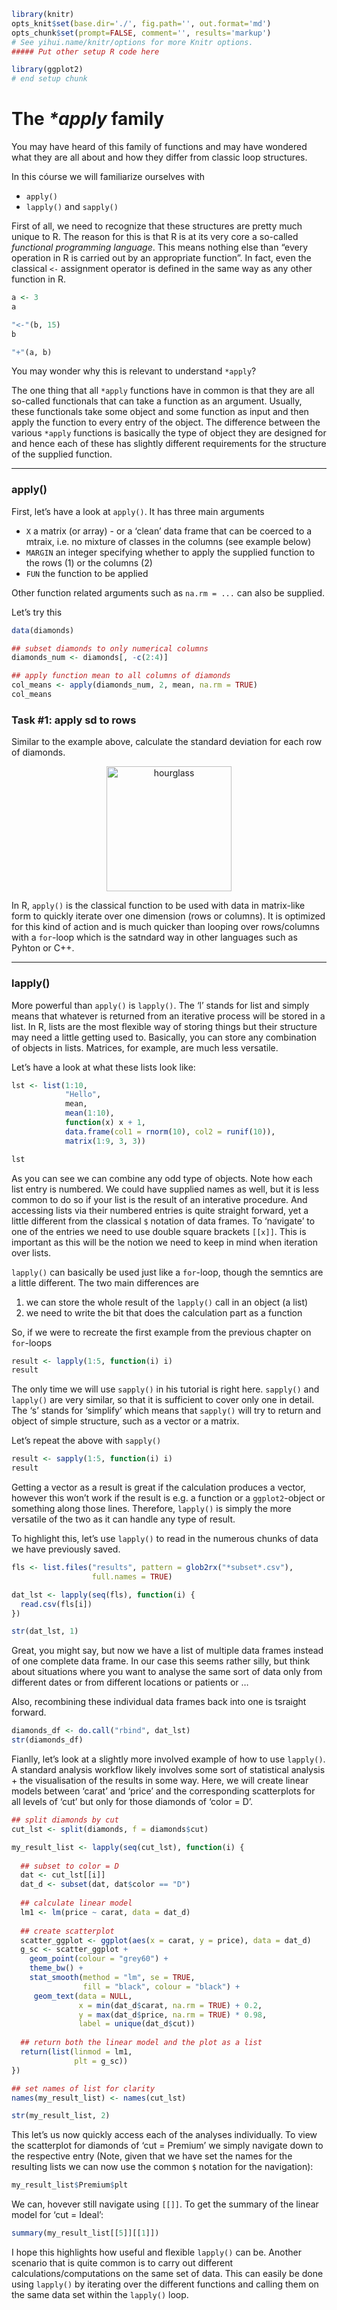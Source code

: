 ```r
library(knitr)
opts_knit$set(base.dir='./', fig.path='', out.format='md')
opts_chunk$set(prompt=FALSE, comment='', results='markup')
# See yihui.name/knitr/options for more Knitr options.
##### Put other setup R code here

library(ggplot2)
# end setup chunk
```
# The *\*apply* family

You may have heard of this family of functions and may have wondered what they are all about and how they differ from classic loop structures. 

In this cóurse we will familiarize ourselves with 

* `apply()`
* `lapply()` and `sapply()`

First of all, we need to recognize that these structures are pretty much unique to R. The reason for this is that R is at its very core a so-called _functional programming language_. This means nothing else than "every operation in R is carried out by an appropriate function". In fact, even the classical `<-` assignment operator is defined in the same way as any other function in R.

```r
a <- 3
a

"<-"(b, 15)
b

"+"(a, b)
```

You may wonder why this is relevant to understand `*apply`? 

The one thing that all `*apply` functions have in common is that they are all so-called functionals that can take a function as an argument. Usually, these functionals take some object and some function as input and then apply the function to every entry of the object. The difference between the various `*apply` functions is basically the type of object they are designed for and hence each of these has slightly different requirements for the structure of the supplied function.

-------

### apply()

First, let's have a look at `apply()`. It has three main arguments

* `X` a matrix (or array) - or a 'clean' data frame that can be coerced to a mtraix, i.e. no mixture of classes in the columns (see example below)
* `MARGIN` an integer specifying whether to apply the supplied function to the rows (1) or the columns (2)
* `FUN` the function to be applied

Other function related arguments such as `na.rm = ...` can also be supplied.

Let's try this

```r
data(diamonds)

## subset diamonds to only numerical columns
diamonds_num <- diamonds[, -c(2:4)]

## apply function mean to all columns of diamonds
col_means <- apply(diamonds_num, 2, mean, na.rm = TRUE)
col_means
```


### Task #1: apply sd to rows
Similar to the example above, calculate the standard deviation for each row of diamonds.

<center>
  <img src="https://pixabay.com/static/uploads/photo/2012/04/14/14/04/hourglass-34048_640.png" alt="hourglass" style="width: 200px;"/>
</center>


In R, `apply()` is the classical function to be used with data in matrix-like form to quickly iterate over one dimension (rows or columns). It is optimized for this kind of action and is much quicker than looping over rows/columns with a `for`-loop which is the satndard way in other languages such as Pyhton or C++.

-------

### lapply()

More powerful than `apply()` is `lapply()`. The 'l' stands for list and simply means that whatever is returned from an iterative process will be stored in a list. In R, lists are the most flexible way of storing things but their structure may need a little getting used to. Basically, you can store any combination of objects in lists. Matrices, for example, are much less versatile.

Let's have a look at what these lists look like:

```r
lst <- list(1:10, 
            "Hello", 
            mean,
            mean(1:10),
            function(x) x + 1, 
            data.frame(col1 = rnorm(10), col2 = runif(10)),
            matrix(1:9, 3, 3))

lst
```

As you can see we can combine any odd type of objects. Note how each list entry is numbered. We could have supplied names as well, but it is less common to do so if your list is the result of an interative procedure. And accessing lists via their numbered entries is quite straight forward, yet a little different from the classical `$` notation of data frames. To 'navigate' to one of the entries we need to use double square brackets `[[x]]`. This is important as this will be the notion we need to keep in mind when iteration over lists.

`lapply()` can basically be used just like a `for`-loop, though the semntics are a little different. The two main differences are 

1. we can store the whole result of the `lapply()` call in an object (a list)
2. we need to write the bit that does the calculation part as a function 

So, if we were to recreate the first example from the previous chapter on `for`-loops

```r
result <- lapply(1:5, function(i) i)
result
```

The only time we will use `sapply()` in his tutorial is right here. `sapply()` and `lapply()` are very similar, so that it is sufficient to cover only one in detail. The 's' stands for 'simplify' which means that `sapply()` will try to return and object of simple structure, such as a vector or a matrix. 

Let's repeat the above with `sapply()`

```r
result <- sapply(1:5, function(i) i)
result
```

Getting a vector as a result is great if the calculation produces a vector, however this won't work if the result is e.g. a function or a `ggplot2`-object or something along those lines. Therefore, `lapply()` is simply the more versatile of the two as it can handle any type of result. 

To highlight this, let's use `lapply()` to read in the numerous chunks of data we have previously saved.

```r
fls <- list.files("results", pattern = glob2rx("*subset*.csv"),
                  full.names = TRUE)

dat_lst <- lapply(seq(fls), function(i) {
  read.csv(fls[i])
})

str(dat_lst, 1)
```

Great, you might say, but now we have a list of multiple data frames instead of one complete data frame. In our case this seems rather silly, but think about situations where you want to analyse the same sort of data only from different dates or from different locations or patients or ...

Also, recombining these individual data frames back into one is tsraight forward. 

```r
diamonds_df <- do.call("rbind", dat_lst)
str(diamonds_df)
```

Fianlly, let's look at a slightly more involved example of how to use `lapply()`. A standard analysis workflow likely involves some sort of statistical analysis + the visualisation of the results in some way. Here, we will create linear models between 'carat' and 'price' and the corresponding scatterplots for all levels of 'cut' but only for those diamonds of 'color = D'.

```r
## split diamonds by cut
cut_lst <- split(diamonds, f = diamonds$cut)

my_result_list <- lapply(seq(cut_lst), function(i) {
  
  ## subset to color = D
  dat <- cut_lst[[i]]
  dat_d <- subset(dat, dat$color == "D")
  
  ## calculate linear model
  lm1 <- lm(price ~ carat, data = dat_d)
  
  ## create scatterplot
  scatter_ggplot <- ggplot(aes(x = carat, y = price), data = dat_d)
  g_sc <- scatter_ggplot + 
    geom_point(colour = "grey60") +
    theme_bw() +
    stat_smooth(method = "lm", se = TRUE, 
                fill = "black", colour = "black") +
     geom_text(data = NULL, 
               x = min(dat_d$carat, na.rm = TRUE) + 0.2,  
               y = max(dat_d$price, na.rm = TRUE) * 0.98, 
               label = unique(dat_d$cut))
  
  ## return both the linear model and the plot as a list
  return(list(linmod = lm1,
              plt = g_sc))
})

## set names of list for clarity
names(my_result_list) <- names(cut_lst)

str(my_result_list, 2)
```

This let's us now quickly access each of the analyses individually. To view the scatterplot for diamonds of 'cut = Premium' we simply navigate down to the respective entry (Note, given that we have set the names for the resulting lists we can now use the common `$` notation for the navigation):

```r
my_result_list$Premium$plt
```

We can, hovever still navigate using `[[]]`. To get the summary of the linear model for 'cut = Ideal':

```r
summary(my_result_list[[5]][[1]])
```

I hope this highlights how useful and flexible `lapply()` can be. Another scenario that is quite common is to carry out different calculations/computations on the same set of data. This can easily be done using `lapply()` by iterating over the different functions and calling them on the same data set within the `lapply()` loop.